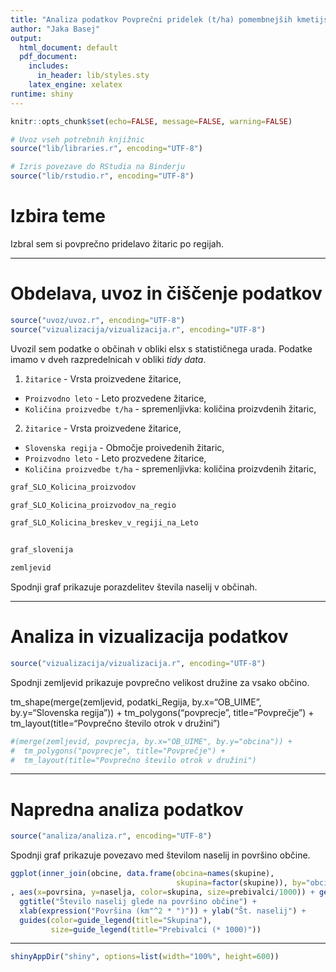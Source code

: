 ```yaml
---
title: "Analiza podatkov Povprečni pridelek (t/ha) pomembnejših kmetijskih kultur, po statističnih regijah, Slovenija, letno s programom R, 2020"
author: "Jaka Basej"
output:
  html_document: default
  pdf_document:
    includes:
      in_header: lib/styles.sty
    latex_engine: xelatex
runtime: shiny
---
```


```r
knitr::opts_chunk$set(echo=FALSE, message=FALSE, warning=FALSE)

# Uvoz vseh potrebnih knjižnic
source("lib/libraries.r", encoding="UTF-8")
```

```r
# Izris povezave do RStudia na Binderju
source("lib/rstudio.r", encoding="UTF-8")
```

# Izbira teme

Izbral sem si povprečno pridelavo žitaric po regijah.


***

# Obdelava, uvoz in čiščenje podatkov

```r
source("uvoz/uvoz.r", encoding="UTF-8")
source("vizualizacija/vizualizacija.r", encoding="UTF-8")
```

Uvozil sem podatke o občinah v obliki elsx s statističnega urada. Podatke imamo v dveh razpredelnicah v obliki *tidy data*.

1. `žitarice` - Vrsta proizvedene žitarice,
  - `Proizvodno leto` - Leto prozvedene žitarice,
  - `Količina proizvedbe t/ha` - spremenljivka: količina proizvdenih žitaric,
  
2. `žitarice` - Vrsta proizvedene žitarice,
  - `Slovenska regija` - Območje proivedenih žitaric,
  - `Proizvodno leto` - Leto prozvedene žitarice,
  - `Količina proizvedbe t/ha` - spremenljivka: količina proizvdenih žitaric,


```r

graf_SLO_Kolicina_proizvodov

graf_SLO_Kolicina_proizvodov_na_regio

graf_SLO_Kolicina_breskev_v_regiji_na_Leto


graf_slovenija

zemljevid
```

Spodnji graf prikazuje porazdelitev števila naselij v občinah.


***

# Analiza in vizualizacija podatkov

```r
source("vizualizacija/vizualizacija.r", encoding="UTF-8")
```

Spodnji zemljevid prikazuje povprečno velikost družine za vsako občino.

tm_shape(merge(zemljevid, podatki_Regija, by.x="OB_UIME", by.y="Slovenska regija")) +
  tm_polygons("povprecje", title="Povprečje") +
  tm_layout(title="Povprečno število otrok v družini")

```r
#(merge(zemljevid, povprecja, by.x="OB_UIME", by.y="obcina")) +
#  tm_polygons("povprecje", title="Povprečje") +
#  tm_layout(title="Povprečno število otrok v družini")
```

***

# Napredna analiza podatkov

```r
source("analiza/analiza.r", encoding="UTF-8")
```

Spodnji graf prikazuje povezavo med številom naselij in površino občine.

```r
ggplot(inner_join(obcine, data.frame(obcina=names(skupine),
                                     skupina=factor(skupine)), by="obcina")
, aes(x=povrsina, y=naselja, color=skupina, size=prebivalci/1000)) + geom_point() +
  ggtitle("Število naselij glede na površino občine") +
  xlab(expression("Površina (km"^2 * ")")) + ylab("Št. naselij") +
  guides(color=guide_legend(title="Skupina"),
         size=guide_legend(title="Prebivalci (* 1000)"))
```

***

```r
shinyAppDir("shiny", options=list(width="100%", height=600))
```
